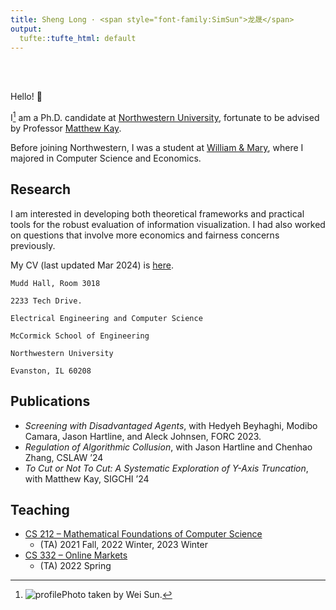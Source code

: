 ```yaml
---
title: Sheng Long · <span style="font-family:SimSun">龙晟</span>
output:
  tufte::tufte_html: default
---
```


<br><br>

Hello! 👋

I^[![profile](profile_2.jpg)Photo taken by Wei Sun.] am a Ph.D. candidate at [Northwestern University](https://www.northwestern.edu/), fortunate to be advised by Professor [Matthew Kay](https://www.mjskay.com/). 

Before joining Northwestern, I was a student at [William & Mary](https://www.wm.edu/), where I majored in Computer Science and Economics.

## Research

I am interested in developing both theoretical frameworks and practical tools for the robust evaluation of information visualization. I had also worked on questions that involve more economics and fairness concerns previously. 

My CV (last updated Mar 2024) is [here](https://mika-long.github.io/grad_cv.pdf).
```marginfigure
Mudd Hall, Room 3018

2233 Tech Drive.

Electrical Engineering and Computer Science

McCormick School of Engineering

Northwestern University

Evanston, IL 60208
```

## Publications 

- *Screening with Disadvantaged Agents*, with Hedyeh Beyhaghi, Modibo Camara, Jason Hartline, and Aleck Johnsen, FORC 2023.
- *Regulation of Algorithmic Collusion*, with Jason Hartline and Chenhao Zhang, CSLAW '24 
- *To Cut or Not To Cut: A Systematic Exploration of Y-Axis Truncation*, with Matthew Kay, SIGCHI '24 

## Teaching

- [CS 212 -- Mathematical Foundations of Computer Science](https://www.mccormick.northwestern.edu/computer-science/academics/courses/descriptions/212.html)
  - <span> (TA) 2021 Fall, 2022 Winter, 2023 Winter </span> 
- [CS 332 -- Online Markets](https://www.mccormick.northwestern.edu/computer-science/academics/courses/descriptions/332.html)
  - (TA) 2022 Spring 

<!-- ## Notes -->

<!-- Mostly here for my own purpose.  -->

<!-- - [Calibration](calibration.Rmd) -->
<!-- - Blackwell Approachability  -->

